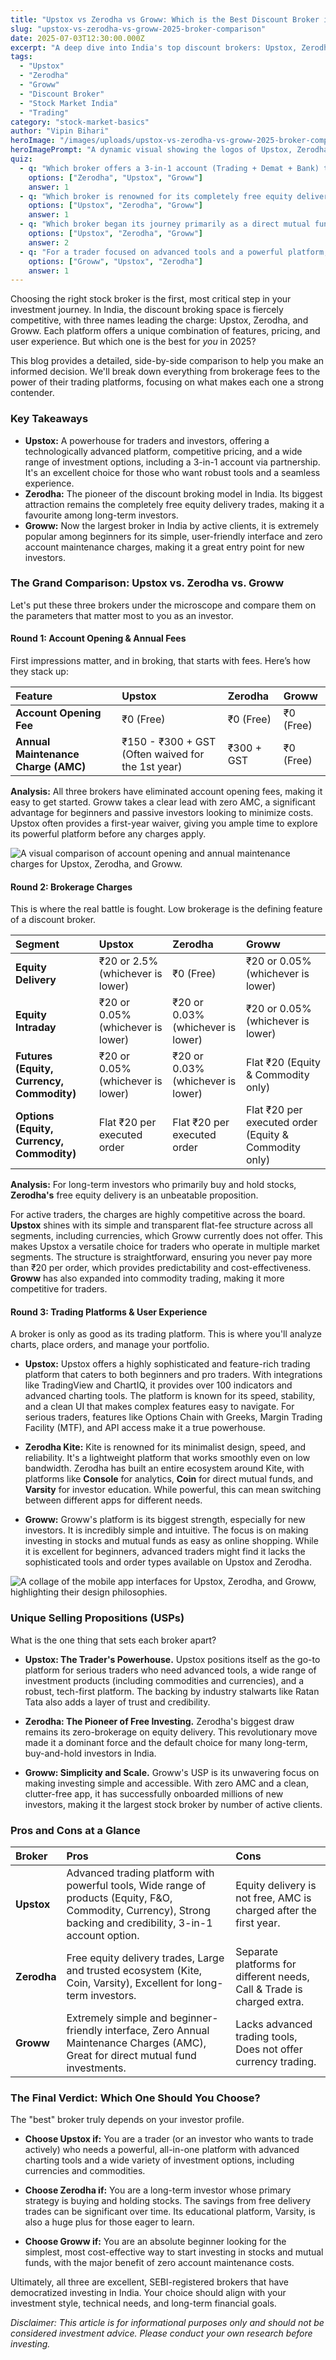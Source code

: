 ```yaml
---
title: "Upstox vs Zerodha vs Groww: Which is the Best Discount Broker in India for 2025?"
slug: "upstox-vs-zerodha-vs-groww-2025-broker-comparison"
date: 2025-07-03T12:30:00.000Z
excerpt: "A deep dive into India's top discount brokers: Upstox, Zerodha, and Groww. We compare their fees, trading platforms, and unique features to help you choose the best fit for your investment journey in 2025."
tags:
  - "Upstox"
  - "Zerodha"
  - "Groww"
  - "Discount Broker"
  - "Stock Market India"
  - "Trading"
category: "stock-market-basics"
author: "Vipin Bihari"
heroImage: "/images/uploads/upstox-vs-zerodha-vs-groww-2025-broker-comparison/hero-image.jpg"
heroImagePrompt: "A dynamic visual showing the logos of Upstox, Zerodha, and Groww on a digital stock market graph, representing their competition in the Indian brokerage industry."
quiz:
  - q: "Which broker offers a 3-in-1 account (Trading + Demat + Bank) through a partnership?"
    options: ["Zerodha", "Upstox", "Groww"]
    answer: 1
  - q: "Which broker is renowned for its completely free equity delivery trades?"
    options: ["Upstox", "Zerodha", "Groww"]
    answer: 1
  - q: "Which broker began its journey primarily as a direct mutual fund platform?"
    options: ["Upstox", "Zerodha", "Groww"]
    answer: 2
  - q: "For a trader focused on advanced tools and a powerful platform, which broker is often highlighted?"
    options: ["Groww", "Upstox", "Zerodha"]
    answer: 1
---
```


Choosing the right stock broker is the first, most critical step in your investment journey. In India, the discount broking space is fiercely competitive, with three names leading the charge: Upstox, Zerodha, and Groww. Each platform offers a unique combination of features, pricing, and user experience. But which one is the best for *you* in 2025?

This blog provides a detailed, side-by-side comparison to help you make an informed decision. We'll break down everything from brokerage fees to the power of their trading platforms, focusing on what makes each one a strong contender.

### Key Takeaways

*   **Upstox:** A powerhouse for traders and investors, offering a technologically advanced platform, competitive pricing, and a wide range of investment options, including a 3-in-1 account via partnership. It's an excellent choice for those who want robust tools and a seamless experience.
*   **Zerodha:** The pioneer of the discount broking model in India. Its biggest attraction remains the completely free equity delivery trades, making it a favourite among long-term investors.
*   **Groww:** Now the largest broker in India by active clients, it is extremely popular among beginners for its simple, user-friendly interface and zero account maintenance charges, making it a great entry point for new investors.

### The Grand Comparison: Upstox vs. Zerodha vs. Groww

Let's put these three brokers under the microscope and compare them on the parameters that matter most to you as an investor.

#### Round 1: Account Opening & Annual Fees

First impressions matter, and in broking, that starts with fees. Here’s how they stack up:

| Feature                         | Upstox                               | Zerodha               | Groww      |
| :------------------------------ | :----------------------------------- | :-------------------- | :--------- |
| **Account Opening Fee**         | ₹0 (Free)                            | ₹0 (Free)             | ₹0 (Free)  |
| **Annual Maintenance Charge (AMC)** | ₹150 - ₹300 + GST (Often waived for the 1st year) | ₹300 + GST            | ₹0 (Free)  |

**Analysis:**
All three brokers have eliminated account opening fees, making it easy to get started. Groww takes a clear lead with zero AMC, a significant advantage for beginners and passive investors looking to minimize costs. Upstox often provides a first-year waiver, giving you ample time to explore its powerful platform before any charges apply.

![A visual comparison of account opening and annual maintenance charges for Upstox, Zerodha, and Groww.](/images/uploads/upstox-vs-zerodha-vs-groww-2025-broker-comparison/account-fees-comparison.png)

#### Round 2: Brokerage Charges

This is where the real battle is fought. Low brokerage is the defining feature of a discount broker.

| Segment                               | Upstox                               | Zerodha                               | Groww                                  |
| :------------------------------------ | :----------------------------------- | :------------------------------------ | :------------------------------------- |
| **Equity Delivery**                   | ₹20 or 2.5% (whichever is lower)     | ₹0 (Free)                             | ₹20 or 0.05% (whichever is lower)      |
| **Equity Intraday**                   | ₹20 or 0.05% (whichever is lower)    | ₹20 or 0.03% (whichever is lower)     | ₹20 or 0.05% (whichever is lower)      |
| **Futures (Equity, Currency, Commodity)** | ₹20 or 0.05% (whichever is lower)    | ₹20 or 0.03% (whichever is lower)     | Flat ₹20 (Equity & Commodity only)     |
| **Options (Equity, Currency, Commodity)** | Flat ₹20 per executed order          | Flat ₹20 per executed order           | Flat ₹20 per executed order (Equity & Commodity only) |

**Analysis:**
For long-term investors who primarily buy and hold stocks, **Zerodha's** free equity delivery is an unbeatable proposition.

For active traders, the charges are highly competitive across the board. **Upstox** shines with its simple and transparent flat-fee structure across all segments, including currencies, which Groww currently does not offer. This makes Upstox a versatile choice for traders who operate in multiple market segments. The structure is straightforward, ensuring you never pay more than ₹20 per order, which provides predictability and cost-effectiveness. **Groww** has also expanded into commodity trading, making it more competitive for traders.

#### Round 3: Trading Platforms & User Experience

A broker is only as good as its trading platform. This is where you'll analyze charts, place orders, and manage your portfolio.

*   **Upstox:** Upstox offers a highly sophisticated and feature-rich trading platform that caters to both beginners and pro traders. With integrations like TradingView and ChartIQ, it provides over 100 indicators and advanced charting tools. The platform is known for its speed, stability, and a clean UI that makes complex features easy to navigate. For serious traders, features like Options Chain with Greeks, Margin Trading Facility (MTF), and API access make it a true powerhouse.

*   **Zerodha Kite:** Kite is renowned for its minimalist design, speed, and reliability. It's a lightweight platform that works smoothly even on low bandwidth. Zerodha has built an entire ecosystem around Kite, with platforms like **Console** for analytics, **Coin** for direct mutual funds, and **Varsity** for investor education. While powerful, this can mean switching between different apps for different needs.

*   **Groww:** Groww's platform is its biggest strength, especially for new investors. It is incredibly simple and intuitive. The focus is on making investing in stocks and mutual funds as easy as online shopping. While it is excellent for beginners, advanced traders might find it lacks the sophisticated tools and order types available on Upstox and Zerodha.

![A collage of the mobile app interfaces for Upstox, Zerodha, and Groww, highlighting their design philosophies.](/images/uploads/upstox-vs-zerodha-vs-groww-2025-broker-comparison/platform-interface-collage.png)

### Unique Selling Propositions (USPs)

What is the one thing that sets each broker apart?

*   **Upstox: The Trader's Powerhouse.** Upstox positions itself as the go-to platform for serious traders who need advanced tools, a wide range of investment products (including commodities and currencies), and a robust, tech-first platform. The backing by industry stalwarts like Ratan Tata also adds a layer of trust and credibility.

*   **Zerodha: The Pioneer of Free Investing.** Zerodha's biggest draw remains its zero-brokerage on equity delivery. This revolutionary move made it a dominant force and the default choice for many long-term, buy-and-hold investors in India.

*   **Groww: Simplicity and Scale.** Groww's USP is its unwavering focus on making investing simple and accessible. With zero AMC and a clean, clutter-free app, it has successfully onboarded millions of new investors, making it the largest stock broker by number of active clients.

### Pros and Cons at a Glance

| Broker    | Pros                                                                                             | Cons                                                              |
| :-------- | :----------------------------------------------------------------------------------------------- | :---------------------------------------------------------------- |
| **Upstox**  | Advanced trading platform with powerful tools, Wide range of products (Equity, F&O, Commodity, Currency), Strong backing and credibility, 3-in-1 account option. | Equity delivery is not free, AMC is charged after the first year. |
| **Zerodha** | Free equity delivery trades, Large and trusted ecosystem (Kite, Coin, Varsity), Excellent for long-term investors. | Separate platforms for different needs, Call & Trade is charged extra. |
| **Groww**   | Extremely simple and beginner-friendly interface, Zero Annual Maintenance Charges (AMC), Great for direct mutual fund investments. | Lacks advanced trading tools, Does not offer currency trading.    |

### The Final Verdict: Which One Should You Choose?

The "best" broker truly depends on your investor profile.

*   **Choose Upstox if:** You are a trader (or an investor who wants to trade actively) who needs a powerful, all-in-one platform with advanced charting tools and a wide variety of investment options, including currencies and commodities.

*   **Choose Zerodha if:** You are a long-term investor whose primary strategy is buying and holding stocks. The savings from free delivery trades can be significant over time. Its educational platform, Varsity, is also a huge plus for those eager to learn.

*   **Choose Groww if:** You are an absolute beginner looking for the simplest, most cost-effective way to start investing in stocks and mutual funds, with the major benefit of zero account maintenance costs.

Ultimately, all three are excellent, SEBI-registered brokers that have democratized investing in India. Your choice should align with your investment style, technical needs, and long-term financial goals.

*Disclaimer: This article is for informational purposes only and should not be considered investment advice. Please conduct your own research before investing.*